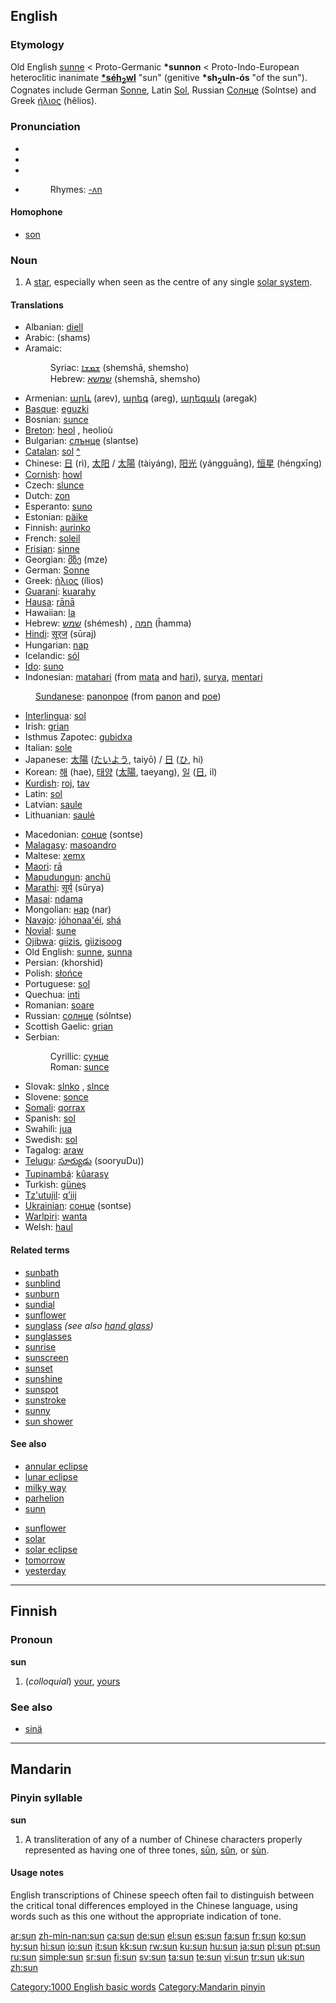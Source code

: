 {{see|Sun|Sun.|sūn|sǔn|sùn|sün}}
{{wikipedia}}
==English==

{{rank|miles|real|eye|495|sun|cut|everything|six}}

===Etymology===
Old English [[sunne]] < Proto-Germanic '''*sunnon''' < Proto-Indo-European heteroclitic inanimate '''[[Wiktionary Appendix:Proto-Indo-European roots|*séh<sub>2</sub>w<u>l</u>]]''' "sun" (genitive '''*sh<sub>2</sub>uln-ós''' "of the sun"). Cognates include German [[Sonne]], Latin [[Sol]], Russian [[Солнце]] (Solntse) and Greek [[ήλιος]] (hêlios).

===Pronunciation===
* {{IPA|/sʌn/}}
* {{AHD|/sŭn/}}
* {{SAMPA|/sVn/}}
*{{audio|en-us-sun.ogg|Audio (US)}}
*:Rhymes: [[Rhymes:English:-ʌn|-ʌn]]

====Homophone====
*[[son]]

===Noun===
{{en-noun}}

# A [[star]], especially when seen as the centre of any single [[solar system]].

====Translations====
{{top}}
*Albanian: [[diell]] {{m}}
*Arabic: {{ARchar|[[شمس]]}} (shams) {{f}}
*Aramaic: 
*:Syriac: [[ܫܡܫܐ]] (shemshā, shemsho) {{c}}
*:Hebrew: [[שמשא]] (shemshā, shemsho) {{c}}
*Armenian: [[արև]] (arev), [[արեգ]] (areg), [[արեգակ]] (aregak)
*[[Basque]]: [[eguzki]]
*Bosnian: [[sunce]] {{n}}
*[[Breton]]: [[heol]] {{m}}, heolioù {{p}}
*Bulgarian: [[слънце]] (sləntse) {{n}}
*[[Catalan]]: [[sol]] {{m}} [[:ca:sol|^]]
*Chinese: [[日]] (rì), [[太阳]] / [[太陽]] (tàiyáng), [[阳光]] (yángguāng), [[恒星]] (héngxīng)
*[[Cornish]]: [[howl]] {{m}}
*Czech: [[slunce]] {{n}}
*Dutch: [[zon]] {{f}}
*Esperanto: [[suno]]
*Estonian: [[päike]]
*Finnish: [[aurinko]]
*French: [[soleil]] {{m}}
*[[Frisian]]: [[sinne]]
*Georgian: [[მზე]] (mze)
*German: [[Sonne]] {{f}}
*Greek: [[ήλιος]] (ílios) {{m}}
*[[Guaraní]]: [[kuarahy]]
*[[Hausa]]: [[rānā]]
*Hawaiian: [[la]]
*Hebrew: [[שמש]] (shémesh) {{mf}}, [[חמה]] (ĥamma) {{f}}
*[[Hindi]]: [[सूरज]] (sūraj) {{g|Hindi}}
*Hungarian: [[nap]]
*Icelandic: [[sól]]
*[[Ido]]: [[suno]]
*Indonesian: [[matahari]] (from [[mata]] and [[hari]]), [[surya]], [[mentari]]
:[[Sundanese]]: [[panonpoe]] (from [[panon]] and [[poe]])
*[[Interlingua]]: [[sol]]
*Irish: [[grian]] {{f}}
*Isthmus Zapotec: [[gubidxa]]
*Italian: [[sole]] {{m}}
*Japanese: [[太陽]] ([[たいよう]], taiyō) / [[日]] ([[ひ]], hi)
*Korean: [[해]] (hae), [[태양]] ([[太陽]], taeyang), [[일]] ([[日]], il) 
*[[Kurdish]]: [[roj]], [[tav]]
*Latin: [[sol]] {{m}}
*Latvian: [[saule]] {{f}}
*Lithuanian: [[saulė]] {{f}}
{{mid}}
*Macedonian: [[сонце]] (sontse) {{n}}
*[[Malagasy]]: [[masoandro]]
*Maltese: [[xemx]] {{f}}
*[[Maori]]: [[rā]]
*[[Mapudungun]]: [[anchü]]
*[[Marathi]]: [[सूर्य]] (sūrya)
*[[Masai]]: [[ndama]]
*Mongolian: [[нар]] (nar)
*[[Navajo]]: [[jóhonaa'éí]], [[shá]]
*[[Novial]]: [[sune]]
*[[Ojibwa]]: [[giizis]], [[giizisoog]] {{p}}
*Old English: [[sunne]], [[sunna]]
*Persian: {{FAchar|[[خورشید]]}} (khorshid)
*Polish: [[słońce]] {{n}}
*Portuguese: [[sol]] {{m}}
*Quechua: [[inti]]
*Romanian: [[soare]] {{m}}
*Russian: [[солнце]] (sólntse) {{n}}
*Scottish Gaelic: [[grian]] {{f}}
*Serbian:
*:Cyrillic: [[сунце]] {{n}}
*:Roman: [[sunce]] {{n}}
*Slovak: [[slnko]] {{n}}, [[slnce]] {{n}}
*Slovene: [[sonce]] {{n}}
*[[Somali]]: [[qorrax]]
*Spanish: [[sol]] {{m}}
*Swahili: [[jua]]
*Swedish: [[sol]] {{c}}
*Tagalog: [[araw]]
*[[Telugu]]: [[సూర్యుడు]] (sooryuDu))
*[[Tupinambá]]: [[kûarasy]]
*Turkish: [[güneş]]
*[[Tz'utujil]]: [[q'iij|q’iij]]
*[[Ukrainian]]: [[сонце]] (sontse) {{n}}
*[[Warlpiri]]: [[wanta]]
*Welsh: [[haul]] {{m}}
{{bottom}}

====Related terms====
*[[sunbath]]
*[[sunblind]]
*[[sunburn]]
*[[sundial]]
*[[sunflower]]
*[[sunglass]] ''(see also [[hand glass]])''
*[[sunglasses]]
*[[sunrise]]
*[[sunscreen]]
*[[sunset]]
*[[sunshine]]
*[[sunspot]]
*[[sunstroke]]
*[[sunny]]
*[[sun shower]]

====See also====
{{top}}
*[[annular eclipse]]
*[[lunar eclipse]]
*[[milky way]]
*[[parhelion]]
*[[sunn]]
{{mid}}
*[[sunflower]]
*[[solar]]
*[[solar eclipse]]
*[[tomorrow]]
*[[yesterday]]
{{bottom}}

[[Category:1000 English basic words]]

----

==Finnish==

===Pronoun===
'''sun'''

#(''colloquial'') [[your]], [[yours]]

===See also===
*[[sinä]]

----

==Mandarin==

===Pinyin syllable===
'''sun'''
# A transliteration of any of a number of Chinese characters properly represented as having one of three tones, [[sūn]], [[sǔn]], or [[sùn]].

====Usage notes====
English transcriptions of Chinese speech often fail to distinguish between the critical tonal differences employed in the Chinese language, using words such as this one without the appropriate indication of tone.

[[Category:Mandarin pinyin]]

[[ar:sun]]
[[zh-min-nan:sun]]
[[ca:sun]]
[[de:sun]]
[[el:sun]]
[[es:sun]]
[[fa:sun]]
[[fr:sun]]
[[ko:sun]]
[[hy:sun]]
[[hi:sun]]
[[io:sun]]
[[it:sun]]
[[kk:sun]]
[[rw:sun]]
[[ku:sun]]
[[hu:sun]]
[[ja:sun]]
[[pl:sun]]
[[pt:sun]]
[[ru:sun]]
[[simple:sun]]
[[sr:sun]]
[[fi:sun]]
[[sv:sun]]
[[ta:sun]]
[[te:sun]]
[[vi:sun]]
[[tr:sun]]
[[uk:sun]]
[[zh:sun]]